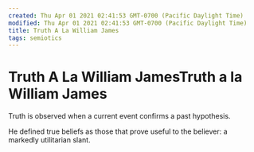 ```yaml
---
created: Thu Apr 01 2021 02:41:53 GMT-0700 (Pacific Daylight Time)
modified: Thu Apr 01 2021 02:41:53 GMT-0700 (Pacific Daylight Time)
title: Truth A La William James
tags: semiotics
---
```


# Truth A La William JamesTruth a la William James

Truth is observed when a current event confirms a past hypothesis.

He defined true beliefs as those that prove useful to the believer: a markedly utilitarian slant.

